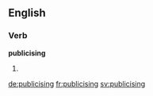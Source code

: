 ==English==

===Verb===
'''publicising'''

# {{present participle of|publicise}}

[[de:publicising]]
[[fr:publicising]]
[[sv:publicising]]
